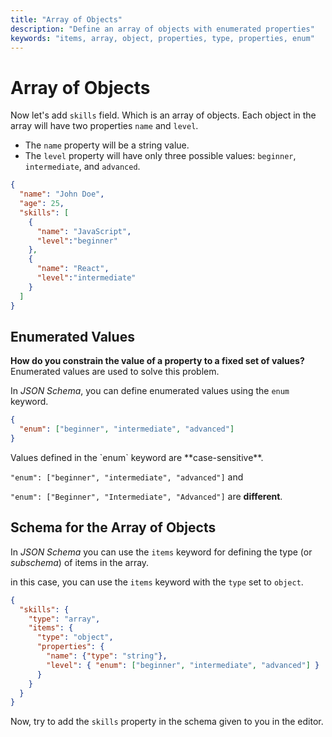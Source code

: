 ```yaml
---
title: "Array of Objects"
description: "Define an array of objects with enumerated properties"
keywords: "items, array, object, properties, type, properties, enum"
---
```


# Array of Objects



Now let's add `skills` field. Which is an array of objects. Each object in the array will have two properties `name` and `level`.

- The `name` property will be a string value.
- The `level` property will have only three possible values: `beginner`, `intermediate`, and `advanced`.



```json highlightLineStart={4} highlightLineEnd={13}
{
  "name": "John Doe",
  "age": 25,
  "skills": [
    {
      "name": "JavaScript",
      "level":"beginner"
    },
    {
      "name": "React",
      "level":"intermediate"
    }
  ]
}
```




## Enumerated Values

**How do you constrain the value of a property to a fixed set of values?** Enumerated values are used to solve this problem.

In _JSON Schema_, you can define enumerated values using the `enum` keyword.

```json
{
  "enum": ["beginner", "intermediate", "advanced"]
}
```

<GoodToKnowBox>
Values defined in the `enum` keyword are **case-sensitive**.

<code>"enum": ["beginner", "intermediate", "advanced"]</code> and

<code>"enum": ["Beginner", "Intermediate", "Advanced"]</code> are **different**.
</GoodToKnowBox>
## Schema for the Array of Objects


In _JSON Schema_ you can use the `items` keyword for defining the type (or _subschema_) of items in the array.

in this case, you can use the `items` keyword with the `type` set to `object`.

```json
{
  "skills": {
    "type": "array",
    "items": {
      "type": "object",
      "properties": {
        "name": {"type": "string"},
        "level": { "enum": ["beginner", "intermediate", "advanced"] }
      }
    }
  }
}
```
Now, try to add the `skills` property in the schema given to you in the editor.

